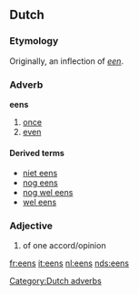 ==Dutch==
===Etymology===
Originally, an inflection of ''[[een]]''.

===Adverb===
'''eens'''
# [[once]]
# [[even]]

====Derived terms====
* [[niet eens]]
* [[nog eens]]
* [[nog wel eens]]
* [[wel eens]]

===Adjective===
{{infl|nl|adjective}}
# of one accord/opinion

[[Category:Dutch adverbs]]

[[fr:eens]]
[[it:eens]]
[[nl:eens]]
[[nds:eens]]